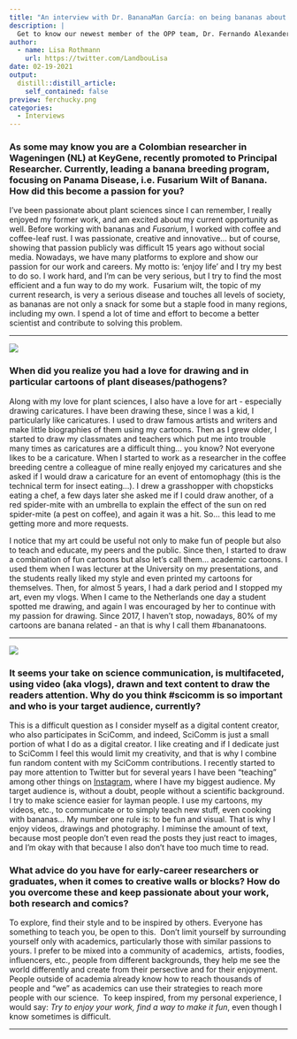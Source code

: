 ```yaml
---
title: "An interview with Dr. BananaMan García: on being bananas about bananas"
description: |
  Get to know our newest member of the OPP team, Dr. Fernando Alexander García-Bastidas, a Colombian researcher in Wageningen (NL) at KeyGene leading banana breeding program focusing on Panama Disease. He is also known as Dr. Bananaman, the creator of the #bananatoons. Fernando will be responsible for creating open digital art useful for plant pathology teaching and outreach.
author:
  - name: Lisa Rothmann
    url: https://twitter.com/LandbouLisa
date: 02-19-2021
output:
  distill::distill_article:
    self_contained: false
preview: ferchucky.png
categories:
  - Interviews
---
```


### As some may know you are a Colombian researcher in Wageningen (NL) at KeyGene, recently promoted to Principal Researcher. Currently, leading a banana breeding program, focusing on Panama Disease, i.e. Fusarium Wilt of Banana. How did this become a passion for you?

I've been passionate about plant sciences since I can remember, I really enjoyed my former work, and am excited about my current opportunity as well.
Before working with bananas and *Fusarium*, I worked with coffee and coffee-leaf rust.
I was passionate, creative and innovative...
but of course, showing that passion publicly was difficult 15 years ago without social media.
Nowadays, we have many platforms to explore and show our passion for our work and careers.
My motto is: 'enjoy life' and I try my best to do so.
I work hard, and I'm can be very serious, but I try to find the most efficient and a fun way to do my work. 
Fusarium wilt, the topic of my current research, is very a serious disease and touches all levels of society, as bananas are not only a snack for some but a staple food in many regions, including my own.
I spend a lot of time and effort to become a better scientist and contribute to solving this problem.

------------------------------------------------------------------------

![](ferchucky2.jpg)

### **When did you realize you had a love for drawing and in particular cartoons of plant diseases/pathogens?**

Along with my love for plant sciences, I also have a love for art - especially drawing caricatures.
I have been drawing these, since I was a kid, I particularly like caricatures.
I used to draw famous artists and writers and make little biographies of them using my cartoons.
Then as I grew older, I started to draw my classmates and teachers which put me into trouble many times as caricatures are a difficult thing...
you know?
Not everyone likes to be a caricature.
When I started to work as a researcher in the coffee breeding centre a colleague of mine really enjoyed my caricatures and she asked if I would draw a caricature for an event of entomophagy (this is the technical term for insect eating...).
I drew a grasshopper with chopsticks eating a chef, a few days later she asked me if I could draw another, of a red spider-mite with an umbrella to explain the effect of the sun on red spider-mite (a pest on coffee), and again it was a hit.
So...
this lead to me getting more and more requests.

I notice that my art could be useful not only to make fun of people but also to teach and educate, my peers and the public.
Since then, I started to draw a combination of fun cartoons but also let's call them...
academic cartoons.
I used them when I was lecturer at the University on my presentations, and the students really liked my style and even printed my cartoons for themselves.
Then, for almost 5 years, I had a dark period and I stopped my art, even my vlogs.
When I came to the Netherlands one day a student spotted me drawing, and again I was encouraged by her to continue with my passion for drawing.
Since 2017, I haven't stop, nowadays, 80% of my cartoons are banana related - an that is why I call them #bananatoons.

------------------------------------------------------------------------

![](ferchucky3.jpg)

### **It seems your take on science communication, is multifaceted, using video (aka vlogs), drawn and text content to draw the readers attention. Why do you think #scicomm is so important and who is your target audience, currently?**

This is a difficult question as I consider myself as a digital content creator, who also participates in SciComm, and indeed, SciComm is just a small portion of what I do as a digital creator.
I like creating and if I dedicate just to SciComm I feel this would limit my creativity, and that is why I combine fun random content with my SciComm contributions.
I recently started to pay more attention to Twitter but for several years I have been "teaching" among other things on [Instagram](https://www.instagram.com/ferchuckytoons/?hl=en), where I have my biggest audience.
My target audience is, without a doubt, people without a scientific background.
I try to make science easier for layman people.
I use my cartoons, my videos, etc., to communicate or to simply teach new stuff, even cooking with bananas...
My number one rule is: to be fun and visual.
That is why I enjoy videos, drawings and photography.
I miminse the amount of text, because most people don't even read the posts they just react to images, and I'm okay with that because I also don't have too much time to read.

### **What advice do you have for early-career researchers or graduates, when it comes to creative walls or blocks? How do you overcome these and keep passionate about your work, both research and comics?**

To explore, find their style and to be inspired by others.
Everyone has something to teach you, be open to this. 
Don't limit yourself by surrounding yourself only with academics, particularly those with similar passions to yours.
I prefer to be mixed into a community of academics,  artists, foodies, influencers, etc., people from different backgrounds, they help me see the world differently and create from their persective and for their enjoyment.
People outside of academia already know how to reach thousands of people and "we" as academics can use their strategies to reach more people with our science. 
To keep inspired, from my personal experience, I would say: *Try to enjoy your work, find a way to make it fun*, even though I know sometimes is difficult. 

------------------------------------------------------------------------
